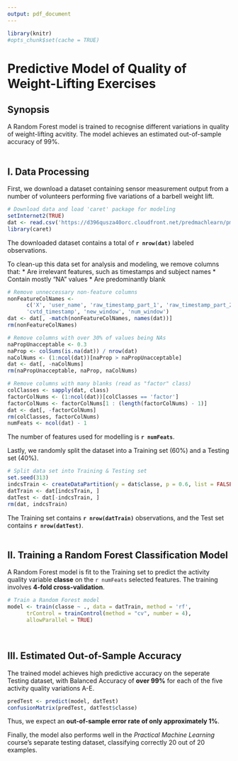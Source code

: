 ```yaml
---
output: pdf_document
---
```

```r
library(knitr)
#opts_chunk$set(cache = TRUE)
```

Predictive Model of Quality of Weight-Lifting Exercises
=======================================================

## Synopsis
A Random Forest model is trained to recognise different variations in quality of weight-lifting acvitity. The model achieves an estimated out-of-sample accuracy of 99%.
<br><br>


## I. Data Processing
First, we download a dataset containing sensor measurement output from a number of volunteers performing five variations of a barbell weight lift.
```r
# Download data and load 'caret' package for modeling
setInternet2(TRUE)
dat <- read.csv('https://d396qusza40orc.cloudfront.net/predmachlearn/pml-training.csv')
library(caret)
```
The downloaded dataset contains a total of **`r nrow(dat)`** labeled observations.

To clean-up this data set for analysis and modeling, we remove columns that:
* Are irrelevant features, such as timestamps and subject names
* Contain mostly "NA" values
* Are predominantly blank
``` r
# Remove unneccessary non-feature columns
nonFeatureColNames <-
      c('X', 'user_name', 'raw_timestamp_part_1', 'raw_timestamp_part_2',
      'cvtd_timestamp', 'new_window', 'num_window')
dat <- dat[, -match(nonFeatureColNames, names(dat))]
rm(nonFeatureColNames)

# Remove columns with over 30% of values being NAs
naPropUnacceptable <- 0.3
naProp <- colSums(is.na(dat)) / nrow(dat)
naColNums <- (1:ncol(dat))[naProp > naPropUnacceptable]
dat <- dat[, -naColNums]
rm(naPropUnacceptable, naProp, naColNums)

# Remove columns with many blanks (read as "factor" class)
colClasses <- sapply(dat, class)
factorColNums <- (1:ncol(dat))[colClasses == 'factor']
factorColNums <- factorColNums[1 : (length(factorColNums) - 1)]
dat <- dat[, -factorColNums]
rm(colClasses, factorColNums)
numFeats <- ncol(dat) - 1
```
The number of features used for modelling is **`r numFeats`**.

Lastly, we randomly split the dataset into a Training set (60%) and a Testing set (40%).
```r
# Split data set into Training & Testing set
set.seed(313)
indcsTrain <- createDataPartition(y = dat$classe, p = 0.6, list = FALSE)
datTrain <- dat[indcsTrain, ]
datTest <- dat[-indcsTrain, ]
rm(dat, indcsTrain)
```
The Training set contains **`r nrow(datTrain)`** observations, and the Test set contains **`r nrow(datTest)`**.
<br><br>


## II. Training a Random Forest Classification Model 
A Random Forest model is fit to the Training set to predict the activity quality variable **classe** on the `r numFeats` selected features. The training involves **4-fold cross-validation**.
``` r
# Train a Random Forest model
model <- train(classe ~ ., data = datTrain, method = 'rf',
      trControl = trainControl(method = "cv", number = 4),
      allowParallel = TRUE)
```
<br>

## III. Estimated Out-of-Sample Accuracy
The trained model achieves high predictive accuracy on the seperate Testing dataset, with Balanced Accuracy of **over 99%** for each of the five activity quality variations A-E.
``` r
predTest <- predict(model, datTest)
confusionMatrix(predTest, datTest$classe)
```
Thus, we expect an **out-of-sample error rate of only approximately 1%**.

Finally, the model also performs well in the *Practical Machine Learning* course's separate testing dataset, classifying correctly 20 out of 20 examples.